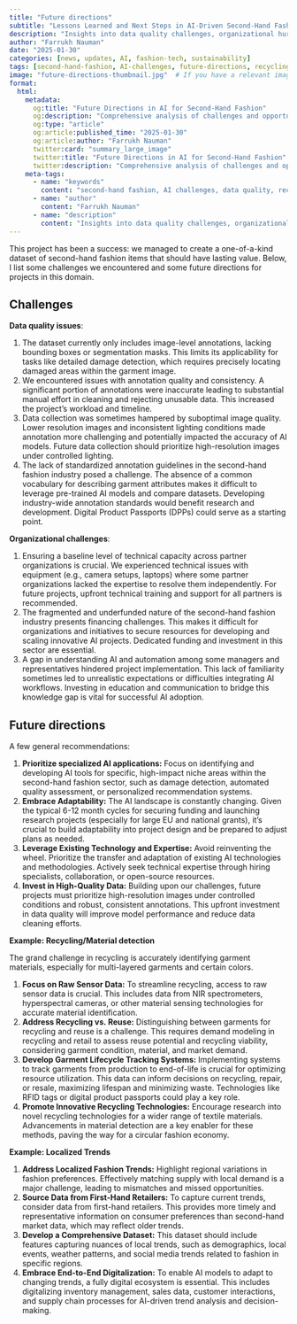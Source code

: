 ```yaml
---
title: "Future directions"
subtitle: "Lessons Learned and Next Steps in AI-Driven Second-Hand Fashion"
description: "Insights into data quality challenges, organizational hurdles, and future opportunities in AI for second-hand fashion, including specialized applications in recycling and local trend analysis."
author: "Farrukh Nauman"
date: "2025-01-30"
categories: [news, updates, AI, fashion-tech, sustainability]
tags: [second-hand-fashion, AI-challenges, future-directions, recycling, material-detection, local-trends, sustainability]
image: "future-directions-thumbnail.jpg"  # If you have a relevant image
format:
  html:
    metadata:
      og:title: "Future Directions in AI for Second-Hand Fashion"
      og:description: "Comprehensive analysis of challenges and opportunities in applying AI to second-hand fashion, focusing on data quality, organizational challenges, and innovative future directions."
      og:type: "article"
      og:article:published_time: "2025-01-30"
      og:article:author: "Farrukh Nauman"
      twitter:card: "summary_large_image"
      twitter:title: "Future Directions in AI for Second-Hand Fashion"
      twitter:description: "Comprehensive analysis of challenges and opportunities in applying AI to second-hand fashion, focusing on data quality, organizational challenges, and innovative future directions."
    meta-tags:
      - name: "keywords"
        content: "second-hand fashion, AI challenges, data quality, recycling, material detection, local trends, sustainability, fashion technology, circular economy"
      - name: "author"
        content: "Farrukh Nauman"
      - name: "description"
        content: "Insights into data quality challenges, organizational hurdles, and future opportunities in AI for second-hand fashion, including specialized applications in recycling and local trend analysis."
---
```


<!-- # Lessons learned and what's next -->

This project has been a success: we managed to create a one-of-a-kind dataset of second-hand fashion items that should have lasting value. Below, I list some challenges we encountered and some future directions for projects in this domain.

## Challenges

**Data quality issues**:

1. The dataset currently only includes image-level annotations, lacking bounding boxes or segmentation masks. This limits its applicability for tasks like detailed damage detection, which requires precisely locating damaged areas within the garment image.
2. We encountered issues with annotation quality and consistency. A significant portion of annotations were inaccurate leading to substantial manual effort in cleaning and rejecting unusable data. This increased the project's workload and timeline.
3. Data collection was sometimes hampered by suboptimal image quality. Lower resolution images and inconsistent lighting conditions made annotation more challenging and potentially impacted the accuracy of AI models. Future data collection should prioritize high-resolution images under controlled lighting.
4. The lack of standardized annotation guidelines in the second-hand fashion industry posed a challenge. The absence of a common vocabulary for describing garment attributes makes it difficult to leverage pre-trained AI models and compare datasets. Developing industry-wide annotation standards would benefit research and development. Digital Product Passports (DPPs) could serve as a starting point. 

**Organizational challenges**:

1. Ensuring a baseline level of technical capacity across partner organizations is crucial. We experienced technical issues with equipment (e.g., camera setups, laptops) where some partner organizations lacked the expertise to resolve them independently. For future projects, upfront technical training and support for all partners is recommended.
2. The fragmented and underfunded nature of the second-hand fashion industry presents financing challenges. This makes it difficult for organizations and initiatives to secure resources for developing and scaling innovative AI projects. Dedicated funding and investment in this sector are essential.
3. A gap in understanding AI and automation among some managers and representatives hindered project implementation. This lack of familiarity sometimes led to unrealistic expectations or difficulties integrating AI workflows. Investing in education and communication to bridge this knowledge gap is vital for successful AI adoption.

## Future directions

A few general recommendations:

1. **Prioritize specialized AI applications:** Focus on identifying and developing AI tools for specific, high-impact niche areas within the second-hand fashion sector, such as damage detection, automated quality assessment, or personalized recommendation systems.
2. **Embrace Adaptability:** The AI landscape is constantly changing. Given the typical 6-12 month cycles for securing funding and launching research projects (especially for large EU and national grants), it’s crucial to build adaptability into project design and be prepared to adjust plans as needed.
3. **Leverage Existing Technology and Expertise:** Avoid reinventing the wheel. Prioritize the transfer and adaptation of existing AI technologies and methodologies.  Actively seek technical expertise through hiring specialists, collaboration, or open-source resources.
4. **Invest in High-Quality Data:** Building upon our challenges, future projects must prioritize high-resolution images under controlled conditions and robust, consistent annotations. This upfront investment in data quality will improve model performance and reduce data cleaning efforts.

**Example: Recycling/Material detection**

The grand challenge in recycling is accurately identifying garment materials, especially for multi-layered garments and certain colors.

1. **Focus on Raw Sensor Data:** To streamline recycling, access to raw sensor data is crucial. This includes data from NIR spectrometers, hyperspectral cameras, or other material sensing technologies for accurate material identification.
2. **Address Recycling vs. Reuse:** Distinguishing between garments for recycling and reuse is a challenge. This requires demand modeling in recycling and retail to assess reuse potential and recycling viability, considering garment condition, material, and market demand.
3. **Develop Garment Lifecycle Tracking Systems:**  Implementing systems to track garments from production to end-of-life is crucial for optimizing resource utilization. This data can inform decisions on recycling, repair, or resale, maximizing lifespan and minimizing waste. Technologies like RFID tags or digital product passports could play a key role.
4. **Promote Innovative Recycling Technologies:** Encourage research into novel recycling technologies for a wider range of textile materials. Advancements in material detection are a key enabler for these methods, paving the way for a circular fashion economy.

**Example: Localized Trends**

1. **Address Localized Fashion Trends:** Highlight regional variations in fashion preferences. Effectively matching supply with local demand is a major challenge, leading to mismatches and missed opportunities.
2. **Source Data from First-Hand Retailers:** To capture current trends, consider data from first-hand retailers. This provides more timely and representative information on consumer preferences than second-hand market data, which may reflect older trends.
3. **Develop a Comprehensive Dataset:** This dataset should include features capturing nuances of local trends, such as demographics, local events, weather patterns, and social media trends related to fashion in specific regions.
4. **Embrace End-to-End Digitalization:**  To enable AI models to adapt to changing trends, a fully digital ecosystem is essential. This includes digitalizing inventory management, sales data, customer interactions, and supply chain processes for AI-driven trend analysis and decision-making.
